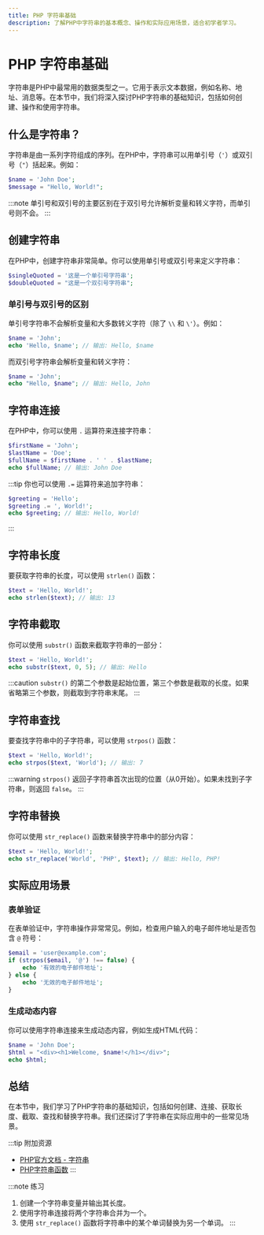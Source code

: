 ```yaml
---
title: PHP 字符串基础
description: 了解PHP中字符串的基本概念、操作和实际应用场景，适合初学者学习。
---
```


# PHP 字符串基础

字符串是PHP中最常用的数据类型之一。它用于表示文本数据，例如名称、地址、消息等。在本节中，我们将深入探讨PHP字符串的基础知识，包括如何创建、操作和使用字符串。

## 什么是字符串？

字符串是由一系列字符组成的序列。在PHP中，字符串可以用单引号（`'`）或双引号（`"`）括起来。例如：

```php
$name = 'John Doe';
$message = "Hello, World!";
```

:::note
单引号和双引号的主要区别在于双引号允许解析变量和转义字符，而单引号则不会。
:::

## 创建字符串

在PHP中，创建字符串非常简单。你可以使用单引号或双引号来定义字符串：

```php
$singleQuoted = '这是一个单引号字符串';
$doubleQuoted = "这是一个双引号字符串";
```

### 单引号与双引号的区别

单引号字符串不会解析变量和大多数转义字符（除了 `\\` 和 `\'`）。例如：

```php
$name = 'John';
echo 'Hello, $name'; // 输出: Hello, $name
```

而双引号字符串会解析变量和转义字符：

```php
$name = 'John';
echo "Hello, $name"; // 输出: Hello, John
```

## 字符串连接

在PHP中，你可以使用 `.` 运算符来连接字符串：

```php
$firstName = 'John';
$lastName = 'Doe';
$fullName = $firstName . ' ' . $lastName;
echo $fullName; // 输出: John Doe
```

:::tip
你也可以使用 `.=` 运算符来追加字符串：
```php
$greeting = 'Hello';
$greeting .= ', World!';
echo $greeting; // 输出: Hello, World!
```
:::

## 字符串长度

要获取字符串的长度，可以使用 `strlen()` 函数：

```php
$text = 'Hello, World!';
echo strlen($text); // 输出: 13
```

## 字符串截取

你可以使用 `substr()` 函数来截取字符串的一部分：

```php
$text = 'Hello, World!';
echo substr($text, 0, 5); // 输出: Hello
```

:::caution
`substr()` 的第二个参数是起始位置，第三个参数是截取的长度。如果省略第三个参数，则截取到字符串末尾。
:::

## 字符串查找

要查找字符串中的子字符串，可以使用 `strpos()` 函数：

```php
$text = 'Hello, World!';
echo strpos($text, 'World'); // 输出: 7
```

:::warning
`strpos()` 返回子字符串首次出现的位置（从0开始）。如果未找到子字符串，则返回 `false`。
:::

## 字符串替换

你可以使用 `str_replace()` 函数来替换字符串中的部分内容：

```php
$text = 'Hello, World!';
echo str_replace('World', 'PHP', $text); // 输出: Hello, PHP!
```

## 实际应用场景

### 表单验证

在表单验证中，字符串操作非常常见。例如，检查用户输入的电子邮件地址是否包含 `@` 符号：

```php
$email = 'user@example.com';
if (strpos($email, '@') !== false) {
    echo '有效的电子邮件地址';
} else {
    echo '无效的电子邮件地址';
}
```

### 生成动态内容

你可以使用字符串连接来生成动态内容，例如生成HTML代码：

```php
$name = 'John Doe';
$html = "<div><h1>Welcome, $name!</h1></div>";
echo $html;
```

## 总结

在本节中，我们学习了PHP字符串的基础知识，包括如何创建、连接、获取长度、截取、查找和替换字符串。我们还探讨了字符串在实际应用中的一些常见场景。

:::tip 附加资源
- [PHP官方文档 - 字符串](https://www.php.net/manual/en/language.types.string.php)
- [PHP字符串函数](https://www.php.net/manual/en/ref.strings.php)
:::

:::note 练习
1. 创建一个字符串变量并输出其长度。
2. 使用字符串连接将两个字符串合并为一个。
3. 使用 `str_replace()` 函数将字符串中的某个单词替换为另一个单词。
:::